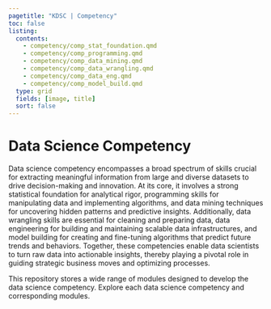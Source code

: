 ```yaml
---
pagetitle: "KDSC | Competency"
toc: false
listing:
  contents: 
    - competency/comp_stat_foundation.qmd
    - competency/comp_programming.qmd
    - competency/comp_data_mining.qmd
    - competency/comp_data_wrangling.qmd
    - competency/comp_data_eng.qmd
    - competency/comp_model_build.qmd
  type: grid
  fields: [image, title]
  sort: false
---
```


# Data Science Competency

Data science competency encompasses a broad spectrum of skills crucial for extracting meaningful information from large and diverse datasets to drive decision-making and innovation. At its core, it involves a strong statistical foundation for analytical rigor, programming skills for manipulating data and implementing algorithms, and data mining techniques for uncovering hidden patterns and predictive insights. Additionally, data wrangling skills are essential for cleaning and preparing data, data engineering for building and maintaining scalable data infrastructures, and model building for creating and fine-tuning algorithms that predict future trends and behaviors. Together, these competencies enable data scientists to turn raw data into actionable insights, thereby playing a pivotal role in guiding strategic business moves and optimizing processes.

This repository stores a wide range of modules designed to develop the data science competency. Explore each data science competency and corresponding modules. 